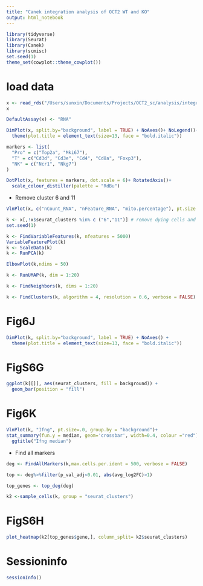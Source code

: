 ```yaml
---
title: "Canek integration analysis of OCT2 WT and KO"
output: html_notebook
---
```


```r
library(tidyverse)
library(Seurat)
library(Canek)
library(scmisc)
set.seed(1)
theme_set(cowplot::theme_cowplot())
```

# load data

```r
x <- read_rds("/Users/sunxin/Documents/Projects/OCT2_sc/analysis/integration/output/OCT2_integration_process_sampling.rds")
x
```

```r
DefaultAssay(x) <- "RNA"
```

```r
DimPlot(x, split.by="background", label = TRUE) + NoAxes()+ NoLegend()+
  theme(plot.title = element_text(size=13, face = "bold.italic"))
```

```r
markers <- list(
  "Pro" = c("Top2a", "Mki67"), 
  "T" = c("Cd3d", "Cd3e", "Cd4", "Cd8a", "Foxp3"), 
  "NK" = c("Ncr1", "Nkg7")
)
```

```r
DotPlot(x, features = markers, dot.scale = 6)+ RotatedAxis()+
  scale_colour_distiller(palette = "RdBu")
```

- Remove cluster 6 and 11

```r
VlnPlot(x, c("nCount_RNA", "nFeature_RNA", "mito.percentage"), pt.size = .02)
```

```r
k <- x[,!x$seurat_clusters %in% c ("6","11")] # remove dying cells and T cells
set.seed(1)
```


```r
k <- FindVariableFeatures(k, nfeatures = 5000)
VariableFeaturePlot(k)
k <- ScaleData(k)
k <- RunPCA(k)
```

```r
ElbowPlot(k,ndims = 50)
```

```r
k <- RunUMAP(k, dim = 1:20)
```

```r
k <- FindNeighbors(k, dims = 1:20)
```

```r
k <- FindClusters(k, algorithm = 4, resolution = 0.6, verbose = FALSE)
```

# Fig6J

```r
DimPlot(k, split.by="background", label = TRUE) + NoAxes() +
  theme(plot.title = element_text(size=13, face = "bold.italic"))
```

# FigS6G 

```r
ggplot(k[[]], aes(seurat_clusters, fill = background)) +
  geom_bar(position = "fill")
```


# Fig6K

```r
VlnPlot(k, "Ifng", pt.size=.0, group.by = "background")+
stat_summary(fun.y = median, geom='crossbar', width=0.4, colour ="red")+
  ggtitle("Ifng median")
```

- Find all markers

```r
deg <- FindAllMarkers(k,max.cells.per.ident = 500, verbose = FALSE)
```


```r
top <- deg%>%filter(p_val_adj<0.01, abs(avg_log2FC)>1)
```

```r
top_genes <- top_deg(deg)
```

```r
k2 <-sample_cells(k, group = "seurat_clusters")
```

# FigS6H

```r
plot_heatmap(k2[top_genes$gene,], column_split= k2$seurat_clusters)
```

# Sessioninfo

```r
sessionInfo()
```

